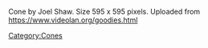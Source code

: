 Cone by Joel Shaw. Size 595 x 595 pixels. Uploaded from https://www.videolan.org/goodies.html [[Category:Cones]]